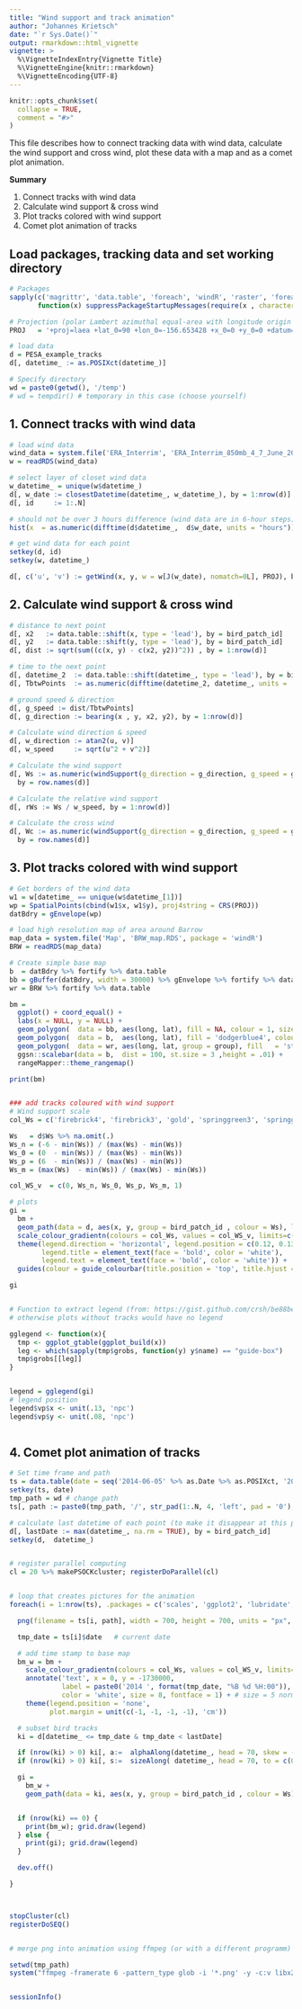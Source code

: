 ```yaml
---
title: "Wind support and track animation"
author: "Johannes Krietsch"
date: "`r Sys.Date()`"
output: rmarkdown::html_vignette
vignette: >
  %\VignetteIndexEntry{Vignette Title}
  %\VignetteEngine{knitr::rmarkdown}
  %\VignetteEncoding{UTF-8}
---
```


```r
knitr::opts_chunk$set(
  collapse = TRUE,
  comment = "#>"
)
```

This file describes how to connect tracking data with wind data, calculate the wind support and cross wind, plot these data with a map and as a comet plot animation. 

**Summary**

1. Connect tracks with wind data
2. Calculate wind support & cross wind
3. Plot tracks colored with wind support
4. Comet plot animation of tracks


## Load packages, tracking data and set working directory

```r
# Packages
sapply(c('magrittr', 'data.table', 'foreach', 'windR', 'raster', 'foreach', 'doParallel', 'ggplot2', 'stringr'),
       function(x) suppressPackageStartupMessages(require(x , character.only = TRUE, quietly = TRUE) ) )

# Projection (polar Lambert azimuthal equal-area with longitude origin 156.65° W)
PROJ   = '+proj=laea +lat_0=90 +lon_0=-156.653428 +x_0=0 +y_0=0 +datum=WGS84 +units=m +no_defs +ellps=WGS84 +towgs84=0,0,0 '

# load data
d = PESA_example_tracks
d[, datetime_ := as.POSIXct(datetime_)]

# Specify directory
wd = paste0(getwd(), '/temp')
# wd = tempdir() # temporary in this case (choose yourself)

```


## 1. Connect tracks with wind data

```r

# load wind data
wind_data = system.file('ERA_Interrim', 'ERA_Interrim_850mb_4_7_June_2014_10km.RDS', package = 'windR')
w = readRDS(wind_data)

# select layer of closet wind data
w_datetime_ = unique(w$datetime_)
d[, w_date := closestDatetime(datetime_, w_datetime_), by = 1:nrow(d)]
d[, id     := 1:.N]

# should not be over 3 hours difference (wind data are in 6-hour steps)
hist(x  = as.numeric(difftime(d$datetime_,  d$w_date, units = "hours")))

# get wind data for each point
setkey(d, id)
setkey(w, datetime_)

d[, c('u', 'v') := getWind(x, y, w = w[J(w_date), nomatch=0L], PROJ), by = id]


```


## 2. Calculate wind support & cross wind

```r

# distance to next point
d[, x2   := data.table::shift(x, type = 'lead'), by = bird_patch_id]
d[, y2   := data.table::shift(y, type = 'lead'), by = bird_patch_id]
d[, dist := sqrt(sum((c(x, y) - c(x2, y2))^2)) , by = 1:nrow(d)]

# time to the next point
d[, datetime_2  := data.table::shift(datetime_, type = 'lead'), by = bird_patch_id]
d[, TbtwPoints  := as.numeric(difftime(datetime_2, datetime_, units = 'sec'))]

# ground speed & direction
d[, g_speed := dist/TbtwPoints]
d[, g_direction := bearing(x , y, x2, y2), by = 1:nrow(d)]

# Calculate wind direction & speed
d[, w_direction := atan2(u, v)]
d[, w_speed     := sqrt(u^2 + v^2)]

# Calculate the wind support
d[, Ws := as.numeric(windSupport(g_direction = g_direction, g_speed = g_speed, w_direction = w_direction, w_speed = w_speed, crosswind = FALSE)),
  by = row.names(d)]

# Calculate the relative wind support
d[, rWs := Ws / w_speed, by = 1:nrow(d)]

# Calculate the cross wind
d[, Wc := as.numeric(windSupport(g_direction = g_direction, g_speed = g_speed, w_direction = w_direction, w_speed = w_speed, crosswind = TRUE)),
  by = row.names(d)]


```


## 3. Plot tracks colored with wind support

```r

# Get borders of the wind data
w1 = w[datetime_ == unique(w$datetime_[1])]
wp = SpatialPoints(cbind(w1$x, w1$y), proj4string = CRS(PROJ))
datBdry = gEnvelope(wp)

# load high resolution map of area around Barrow
map_data = system.file('Map', 'BRW_map.RDS', package = 'windR')
BRW = readRDS(map_data)

# Create simple base map
b  = datBdry %>% fortify %>% data.table
bb = gBuffer(datBdry, width = 30000) %>% gEnvelope %>% fortify %>% data.table
wr = BRW %>% fortify %>% data.table

bm =
  ggplot() + coord_equal() +
  labs(x = NULL, y = NULL) +
  geom_polygon(  data = bb, aes(long, lat), fill = NA, colour = 1, size = .1) +
  geom_polygon(  data = b,  aes(long, lat), fill = 'dodgerblue4', colour = 1, size = .1) +
  geom_polygon(  data = wr, aes(long, lat, group = group), fill   = 'steelblue4' , colour = 'white', size = .2) +
  ggsn::scalebar(data = b,  dist = 100, st.size = 3 ,height = .01) +
  rangeMapper::theme_rangemap()

print(bm)


### add tracks coloured with wind support
# Wind support scale
col_Ws = c('firebrick4', 'firebrick3', 'gold', 'springgreen3', 'springgreen4', 'springgreen4')

Ws   = d$Ws %>% na.omit(.)
Ws_n = (-6 - min(Ws)) / (max(Ws) - min(Ws))
Ws_0 = (0  - min(Ws)) / (max(Ws) - min(Ws))
Ws_p = (6  - min(Ws)) / (max(Ws) - min(Ws))
Ws_m = (max(Ws)  - min(Ws)) / (max(Ws) - min(Ws))

col_WS_v  = c(0, Ws_n, Ws_0, Ws_p, Ws_m, 1)

# plots
gi =
  bm +
  geom_path(data = d, aes(x, y, group = bird_patch_id , colour = Ws), lineend = "round", size = 0.7) +
  scale_colour_gradientn(colours = col_Ws, values = col_WS_v, limits=c(min(d$Ws, na.rm = T), max(d$Ws, na.rm = T)), name = 'Wind support (m/s)') +
  theme(legend.direction = 'horizontal', legend.position = c(0.12, 0.13),
        legend.title = element_text(face = 'bold', color = 'white'),
        legend.text = element_text(face = 'bold', color = 'white')) +
  guides(colour = guide_colourbar(title.position = 'top', title.hjust = 0.5, barwidth = 8))

gi


# Function to extract legend (from: https://gist.github.com/crsh/be88be19233f1df4542aca900501f0fb#file-gglegend-r-L7)
# otherwise plots without tracks would have no legend

gglegend <- function(x){
  tmp <- ggplot_gtable(ggplot_build(x))
  leg <- which(sapply(tmp$grobs, function(y) y$name) == "guide-box")
  tmp$grobs[[leg]]
}


legend = gglegend(gi)
# legend position
legend$vp$x <- unit(.13, 'npc')
legend$vp$y <- unit(.08, 'npc')



```


## 4. Comet plot animation of tracks

```r

# Set time frame and path
ts = data.table(date = seq('2014-06-05' %>% as.Date %>% as.POSIXct, '2014-06-07' %>% as.Date %>% as.POSIXct, by = '30 mins') )
setkey(ts, date)
tmp_path = wd # change path
ts[, path := paste0(tmp_path, '/', str_pad(1:.N, 4, 'left', pad = '0'), '.png')   ]

# calculate last datetime of each point (to make it disappear at this point)
d[, lastDate := max(datetime_, na.rm = TRUE), by = bird_patch_id]
setkey(d,  datetime_)


# register parallel computing
cl = 20 %>% makePSOCKcluster; registerDoParallel(cl)


# loop that creates pictures for the animation
foreach(i = 1:nrow(ts), .packages = c('scales', 'ggplot2', 'lubridate', 'stringr', 'data.table', 'windR', 'grid') ) %dopar% {

  png(filename = ts[i, path], width = 700, height = 700, units = "px", pointsize = 9, bg = "white")

  tmp_date = ts[i]$date   # current date

  # add time stamp to base map
  bm_w = bm +
    scale_colour_gradientn(colours = col_Ws, values = col_WS_v, limits=c(min(d$Ws, na.rm = T), max(d$Ws, na.rm = T)), name = 'Wind support (m/s)') +
    annotate('text', x = 0, y = -1730000,
             label = paste0('2014 ', format(tmp_date, "%B %d %H:00")),
             color = 'white', size = 8, fontface = 1) + # size = 5 normal resolution, 8 for high
    theme(legend.position = 'none',
          plot.margin = unit(c(-1, -1, -1, -1), 'cm'))

  # subset bird tracks
  ki = d[datetime_ <= tmp_date & tmp_date < lastDate]

  if (nrow(ki) > 0) ki[, a:=  alphaAlong(datetime_, head = 70, skew = -0.1) ,     by = bird_patch_id] # alpha
  if (nrow(ki) > 0) ki[, s:=  sizeAlong( datetime_, head = 70, to = c(0.1,2.5)) , by = bird_patch_id] # size

  gi =
    bm_w +
    geom_path(data = ki, aes(x, y, group = bird_patch_id , colour = Ws), lineend = "round",  alpha = ki$a, size = ki$s)


  if (nrow(ki) == 0) {
    print(bm_w); grid.draw(legend)
  } else {
    print(gi); grid.draw(legend)
  }

  dev.off()

}



stopCluster(cl)
registerDoSEQ()


# merge png into animation using ffmpeg (or with a different programm)

setwd(tmp_path)
system("ffmpeg -framerate 6 -pattern_type glob -i '*.png' -y -c:v libx264 -profile:v high -crf 1 -pix_fmt yuv420p Bird_tracks_animation.mov")



```



```r
sessionInfo()
```

